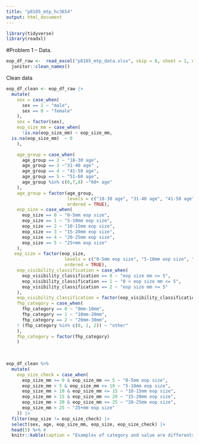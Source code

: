 ```yaml
---
title: "p8105_mtp_hc3654"
output: html_document
---
```



```r
library(tidyverse)
library(readxl)
```




#Problem 1 – Data.

```r
eop_df_raw <-  read_excel("p8105_mtp_data.xlsx", skip = 8, sheet = 1, na = c("NA",".", "")) |> 
  janitor::clean_names()
```

Clean data

```r

eop_df_clean <- eop_df_raw |> 
  mutate(
    sex = case_when(
      sex == 1 ~ "male",
      sex == 0 ~ "female"
    ), 
    sex = factor(sex),
    eop_size_mm = case_when(
      !is.na(eop_size_mm) ~ eop_size_mm,  
  is.na(eop_size_mm)  ~ 0
    ),

    age_group = case_when(
      age_group == 2 ~ "18-30 age",
      age_group == 3 ~"31-40 age" ,
      age_group == 4 ~ "41-50 age",
      age_group == 5 ~ "51-60 age",
      age_group %in% c(6,7,8) ~"60+ age"
    ),
    age_group = factor(age_group, 
                       levels = c("18-30 age", "31-40 age", "41-50 age", "51-60 age", "60+ age"),
                       ordered = TRUE),
    eop_size = case_when( 
      eop_size == 0 ~ "0-5mm eop size",
      eop_size == 1 ~ "5-10mm eop size",
      eop_size == 2 ~ "10-15mm eop size",
      eop_size == 3 ~ "15-20mm eop size",
      eop_size == 4 ~ "20-25mm eop size",
      eop_size == 5 ~ "25+mm eop size"
    ),
   eop_size = factor(eop_size,
                      levels = c("0-5mm eop size", "5-10mm eop size", "10-15mm eop size", "15-20mm eop size", "20-25mm eop size", "25+mm eop size"),
                      ordered = TRUE),
    eop_visibility_classification = case_when(
      eop_visibility_classification == 0 ~ "eop size mm <= 5",
      eop_visibility_classification == 1 ~ "0 < eop size mm <= 5",
      eop_visibility_classification == 2 ~ "eop size mm >= 5"
    ),
    eop_visibility_classification = factor(eop_visibility_classification),
    fhp_category = case_when(
      fhp_category == 0 ~ "0mm-10mm",
      fhp_category == 1 ~ "10mm-20mm",
      fhp_category == 2 ~ "20mm-30mm",
    ! (fhp_category %in% c(0, 1, 2)) ~ "other"
    ),
    fhp_category = factor(fhp_category)
    )
    
         
```


```r
eop_df_clean %>%
  mutate(
    eop_size_check = case_when(
      eop_size_mm >= 0 & eop_size_mm <= 5 ~ "0-5mm eop size",
      eop_size_mm > 5 & eop_size_mm <= 10 ~ "5-10mm eop size",
      eop_size_mm > 10 & eop_size_mm <= 15 ~ "10-15mm eop size",
      eop_size_mm > 15 & eop_size_mm <= 20 ~ "15-20mm eop size",
      eop_size_mm > 20 & eop_size_mm <= 25 ~ "20-25mm eop size",
      eop_size_mm > 25 ~ "25+mm eop size"
    )) |> 
  filter(eop_size != eop_size_check) |> 
  select(sex, age, eop_size_mm, eop_size, eop_size_check) |> 
  head(5) %>% # 
  knitr::kable(caption = "Examples of category and value are differents")
```


